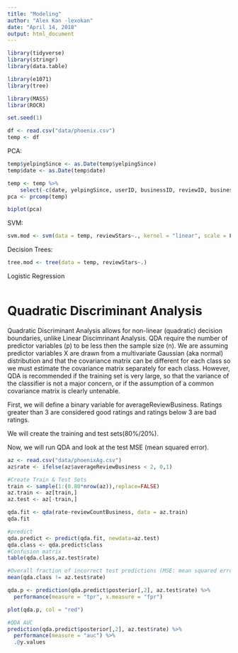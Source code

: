 ```yaml
---
title: "Modeling"
author: "Alex Kan -lexokan"
date: "April 14, 2018"
output: html_document
---
```


```r
library(tidyverse)
library(stringr)
library(data.table)

library(e1071)
library(tree)

library(MASS)
librar(ROCR)

set.seed(1)
```

```r
df <- read.csv("data/phoenix.csv")
temp <- df

```

PCA:
```r
temp$yelpingSince <- as.Date(temp$yelpingSince)
temp$date <- as.Date(temp$date)

temp <- temp %>% 
    select(-c(date, yelpingSince, userID, businessID, reviewID, businessName, city))
pca <- prcomp(temp)

biplot(pca)
```

SVM: 
```r
svm.mod <- svm(data = temp, reviewStars~., kernel = "linear", scale = F, cost = .1)
```
Decision Trees: 
```r
tree.mod <- tree(data = temp, reviewStars~.)
```

Logistic Regression
```r

```

# Quadratic Discriminant Analysis

Quadratic Discriminant Analysis allows for non-linear (quadratic) decision boundaries, unlike Linear Discimrinant Analysis. QDA require the number of predictor variables (p) to be less then the sample size (n). We are assuming predictor variables X are drawn from a multivariate Gaussian (aka normal) distribution and that the covariance matrix can be different for each class so we must estimate the covariance matrix separately for each class. However, QDA is recommended if the training set is very large, so that the variance of the classifier is not a major concern, or if the assumption of a common covariance matrix is clearly untenable.

First, we will define a binary variable for averageReviewBusiness. Ratings greater than 3 are considered good ratings and ratings below 3 are bad ratings.

We will create the training and test sets(80%/20%).

Now, we will run QDA and look at the test MSE (mean squared error).
```r
az <- read.csv("data/phoenixAg.csv")
az$rate <- ifelse(az$averageReviewBusiness < 2, 0,1)

#Create Train & Test Sets
train <- sample(1:(0.80*nrow(az)),replace=FALSE)
az.train <- az[train,]
az.test <- az[-train,]
```

```r
qda.fit <- qda(rate~reviewCountBusiness, data = az.train)
qda.fit

#predict
qda.predict <- predict(qda.fit, newdata=az.test)
qda.class <- qda.predict$class
#Confusion matrix
table(qda.class,az.test$rate)

#Overall fraction of incorrect test predictions (MSE: mean squared error)
mean(qda.class != az.test$rate)
```

```r
qda.p <- prediction(qda.predict$posterior[,2], az.test$rate) %>%
  performance(measure = "tpr", x.measure = "fpr")

plot(qda.p, col = "red")

#QDA AUC
prediction(qda.predict$posterior[,2], az.test$rate) %>%
  performance(measure = "auc") %>%
  .@y.values
```

